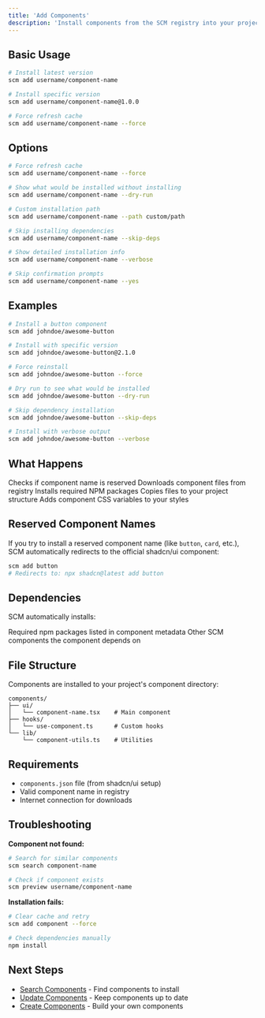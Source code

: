 ```yaml
---
title: 'Add Components'
description: 'Install components from the SCM registry into your project.'
---
```


## Basic Usage

```bash
# Install latest version
scm add username/component-name

# Install specific version
scm add username/component-name@1.0.0

# Force refresh cache
scm add username/component-name --force
```

## Options

```bash
# Force refresh cache
scm add username/component-name --force

# Show what would be installed without installing
scm add username/component-name --dry-run

# Custom installation path
scm add username/component-name --path custom/path

# Skip installing dependencies
scm add username/component-name --skip-deps

# Show detailed installation info
scm add username/component-name --verbose

# Skip confirmation prompts
scm add username/component-name --yes
```

## Examples

```bash
# Install a button component
scm add johndoe/awesome-button

# Install with specific version
scm add johndoe/awesome-button@2.1.0

# Force reinstall
scm add johndoe/awesome-button --force

# Dry run to see what would be installed
scm add johndoe/awesome-button --dry-run

# Skip dependency installation
scm add johndoe/awesome-button --skip-deps

# Install with verbose output
scm add johndoe/awesome-button --verbose
```

## What Happens

<Steps>
  <Step title="Validate Name">
    Checks if component name is reserved
  </Step>
  <Step title="Fetch Component">
    Downloads component files from registry
  </Step>
  <Step title="Install Dependencies">
    Installs required NPM packages
  </Step>
  <Step title="Copy Files">
    Copies files to your project structure
  </Step>
  <Step title="Apply CSS Variables">
    Adds component CSS variables to your styles
  </Step>
</Steps>

## Reserved Component Names

If you try to install a reserved component name (like `button`, `card`, etc.), SCM automatically redirects to the official shadcn/ui component:

```bash
scm add button
# Redirects to: npx shadcn@latest add button
```

## Dependencies

SCM automatically installs:

<CardGroup cols={2}>
  <Card title="NPM Dependencies">
    Required npm packages listed in component metadata
  </Card>
  <Card title="Registry Dependencies">
    Other SCM components the component depends on
  </Card>
</CardGroup>

## File Structure

Components are installed to your project's component directory:

```
components/
├── ui/
│   └── component-name.tsx    # Main component
├── hooks/
│   └── use-component.ts      # Custom hooks
└── lib/
    └── component-utils.ts    # Utilities
```

## Requirements

- `components.json` file (from shadcn/ui setup)
- Valid component name in registry
- Internet connection for downloads

## Troubleshooting

**Component not found:**
```bash
# Search for similar components
scm search component-name

# Check if component exists
scm preview username/component-name
```

**Installation fails:**
```bash
# Clear cache and retry
scm add component --force

# Check dependencies manually
npm install
```

## Next Steps

- [Search Components](/cli/search) - Find components to install
- [Update Components](/cli/update) - Keep components up to date
- [Create Components](/cli/create) - Build your own components 